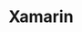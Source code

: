 ---
title: Xamarin
icon: https://cdn2.auth0.com/docs/1.14494.0/img/platforms/xamarin.svg
url: docs/quickstart/native/net-android-ios/interactive
---